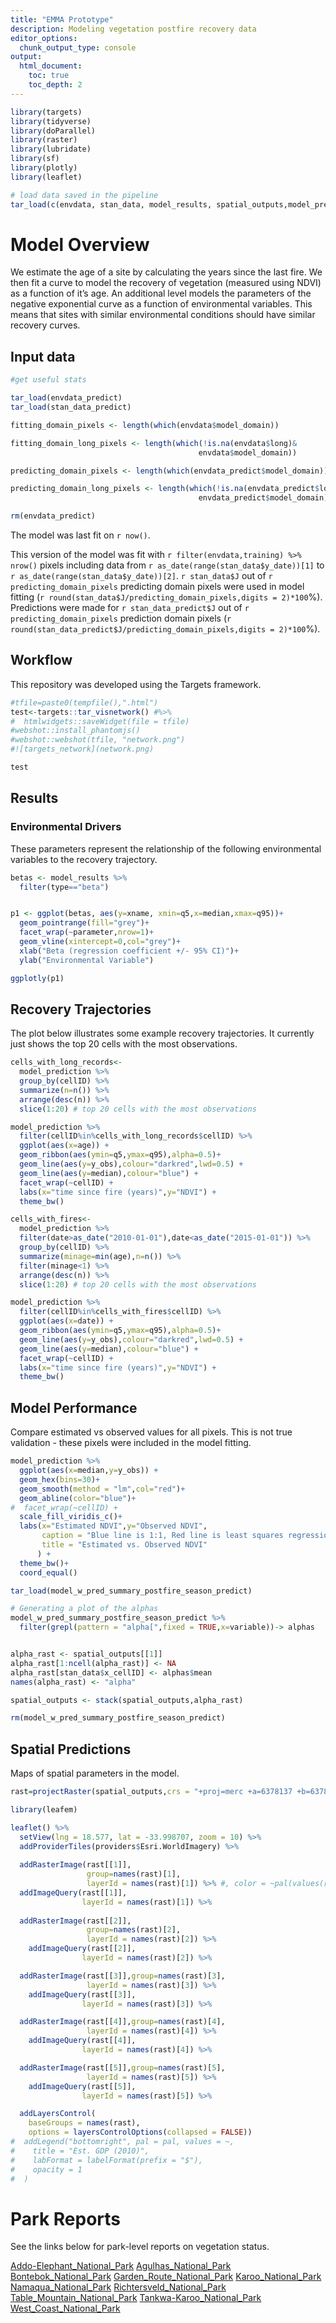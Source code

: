 ```yaml
---
title: "EMMA Prototype"
description: Modeling vegetation postfire recovery data
editor_options: 
  chunk_output_type: console
output:
  html_document:
    toc: true
    toc_depth: 2
---
```


```r
library(targets)
library(tidyverse)
library(doParallel)
library(raster)
library(lubridate)
library(sf)
library(plotly)
library(leaflet)

# load data saved in the pipeline
tar_load(c(envdata, stan_data, model_results, spatial_outputs,model_prediction)) 
```

# Model Overview

We estimate the age of a site by calculating the years since the last fire. We then fit a curve to model the recovery of vegetation (measured using NDVI) as a function of it's age. An additional level models the parameters of the negative exponential curve as a function of environmental variables. This means that sites with similar environmental conditions should have similar recovery curves.

## Input data

```r

#get useful stats

tar_load(envdata_predict)
tar_load(stan_data_predict)

fitting_domain_pixels <- length(which(envdata$model_domain))

fitting_domain_long_pixels <- length(which(!is.na(envdata$long)& 
                                          envdata$model_domain))

predicting_domain_pixels <- length(which(envdata_predict$model_domain))

predicting_domain_long_pixels <- length(which(!is.na(envdata_predict$long)& 
                                          envdata_predict$model_domain))

rm(envdata_predict)

```



The model was last fit on `r now()`.

This version of the model was fit with `r filter(envdata,training) %>% nrow()` pixels including data from `r as_date(range(stan_data$y_date))[1]` to `r as_date(range(stan_data$y_date))[2]`. `r stan_data$J` out of `r predicting_domain_pixels` predicting domain pixels were used in model fitting (`r round(stan_data$J/predicting_domain_pixels,digits = 2)*100`%). Predictions were made for `r stan_data_predict$J` out of `r predicting_domain_pixels` prediction domain pixels (`r round(stan_data_predict$J/predicting_domain_pixels,digits = 2)*100`%).

## Workflow

This repository was developed using the Targets framework.

```r
#tfile=paste0(tempfile(),".html")
test<-targets::tar_visnetwork() #%>% 
#  htmlwidgets::saveWidget(file = tfile)
#webshot::install_phantomjs()
#webshot::webshot(tfile, "network.png")
#![targets_network](network.png)

```

```r
test
```

## Results

### Environmental Drivers

These parameters represent the relationship of the following environmental variables to the recovery trajectory.

```r

betas <- model_results %>%
  filter(type=="beta")


p1 <- ggplot(betas, aes(y=xname, xmin=q5,x=median,xmax=q95))+
  geom_pointrange(fill="grey")+
  facet_wrap(~parameter,nrow=1)+
  geom_vline(xintercept=0,col="grey")+
  xlab("Beta (regression coefficient +/- 95% CI)")+
  ylab("Environmental Variable") 

ggplotly(p1)

```

## Recovery Trajectories

The plot below illustrates some example recovery trajectories. It currently just shows the top 20 cells with the most observations.

```r

cells_with_long_records<-
  model_prediction %>% 
  group_by(cellID) %>% 
  summarize(n=n()) %>% 
  arrange(desc(n)) %>% 
  slice(1:20) # top 20 cells with the most observations

model_prediction %>% 
  filter(cellID%in%cells_with_long_records$cellID) %>% 
  ggplot(aes(x=age)) +
  geom_ribbon(aes(ymin=q5,ymax=q95),alpha=0.5)+
  geom_line(aes(y=y_obs),colour="darkred",lwd=0.5) +
  geom_line(aes(y=median),colour="blue") +
  facet_wrap(~cellID) +
  labs(x="time since fire (years)",y="NDVI") +
  theme_bw()

```

```r

cells_with_fires<-
  model_prediction %>% 
  filter(date>as_date("2010-01-01"),date<as_date("2015-01-01")) %>% 
  group_by(cellID) %>% 
  summarize(minage=min(age),n=n()) %>%
  filter(minage<1) %>% 
  arrange(desc(n)) %>% 
  slice(1:20) # top 20 cells with the most observations

model_prediction %>% 
  filter(cellID%in%cells_with_fires$cellID) %>% 
  ggplot(aes(x=date)) +
  geom_ribbon(aes(ymin=q5,ymax=q95),alpha=0.5)+
  geom_line(aes(y=y_obs),colour="darkred",lwd=0.5) +
  geom_line(aes(y=median),colour="blue") +
  facet_wrap(~cellID) +
  labs(x="time since fire (years)",y="NDVI") +
  theme_bw()

```

## Model Performance

Compare estimated vs observed values for all pixels. This is not true validation - these pixels were included in the model fitting.

```r

model_prediction %>% 
  ggplot(aes(x=median,y=y_obs)) +
  geom_hex(bins=30)+
  geom_smooth(method = "lm",col="red")+
  geom_abline(color="blue")+
#  facet_wrap(~cellID) +
  scale_fill_viridis_c()+
  labs(x="Estimated NDVI",y="Observed NDVI",
       caption = "Blue line is 1:1, Red line is least squares regression. Count is the number of pixels in that location",
       title = "Estimated vs. Observed NDVI"
      ) +
  theme_bw()+
  coord_equal()

```


```r

tar_load(model_w_pred_summary_postfire_season_predict)

# Generating a plot of the alphas
model_w_pred_summary_postfire_season_predict %>%
  filter(grepl(pattern = "alpha[",fixed = TRUE,x=variable))-> alphas


alpha_rast <- spatial_outputs[[1]]
alpha_rast[1:ncell(alpha_rast)] <- NA
alpha_rast[stan_data$x_cellID] <- alphas$mean 
names(alpha_rast) <- "alpha" 

spatial_outputs <- stack(spatial_outputs,alpha_rast)

rm(model_w_pred_summary_postfire_season_predict)
```

## Spatial Predictions

Maps of spatial parameters in the model.

```r

rast=projectRaster(spatial_outputs,crs = "+proj=merc +a=6378137 +b=6378137 +lat_ts=0 +lon_0=0 +x_0=0 +y_0=0 +k=1 +units=m +nadgrids=@null +wktext +no_defs +type=crs")

library(leafem)

leaflet() %>%
  setView(lng = 18.577, lat = -33.998707, zoom = 10) %>% 
  addProviderTiles(providers$Esri.WorldImagery) %>% 
  
  addRasterImage(rast[[1]],
                 group=names(rast)[1],
                 layerId = names(rast)[1]) %>% #, color = ~pal(values(rast)[,1]) 
  addImageQuery(rast[[1]],
                layerId = names(rast)[1]) %>% 
  
  addRasterImage(rast[[2]],
                 group=names(rast)[2],
                 layerId = names(rast)[2]) %>% 
    addImageQuery(rast[[2]],
                layerId = names(rast)[2]) %>% 

  addRasterImage(rast[[3]],group=names(rast)[3],
                 layerId = names(rast)[3]) %>%
    addImageQuery(rast[[3]],
                layerId = names(rast)[3]) %>% 

  addRasterImage(rast[[4]],group=names(rast)[4],
                 layerId = names(rast)[4]) %>%
    addImageQuery(rast[[4]],
                layerId = names(rast)[4]) %>% 

  addRasterImage(rast[[5]],group=names(rast)[5],
                 layerId = names(rast)[5]) %>%
    addImageQuery(rast[[5]],
                layerId = names(rast)[5]) %>% 

  addLayersControl(
    baseGroups = names(rast),
    options = layersControlOptions(collapsed = FALSE))  
#  addLegend("bottomright", pal = pal, values = ~,
#    title = "Est. GDP (2010)",
#    labFormat = labelFormat(prefix = "$"),
#    opacity = 1
#  )

```

# Park Reports

See the links below for park-level reports on vegetation status.

[Addo-Elephant_National_Park](reports/report.Addo-Elephant_National_Park.html)
[Agulhas_National_Park](reports/report.Agulhas_National_Park.html)
[Bontebok_National_Park](reports/report.Bontebok_National_Park.html)
[Garden_Route_National_Park](reports/report.Garden_Route_National_Park.html)
[Karoo_National_Park](reports/report.Karoo_National_Park.html)
[Namaqua_National_Park](reports/report.Namaqua_National_Park.html)
[Richtersveld_National_Park](reports/report.Richtersveld_National_Park.html)
[Table_Mountain_National_Park](reports/report.Table_Mountain_National_Park.html)
[Tankwa-Karoo_National_Park](reports/report.Tankwa-Karoo_National_Park.html)
[West_Coast_National_Park](reports/report.West_Coast_National_Park.html)
